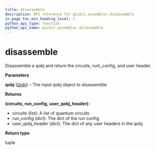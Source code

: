 ```yaml
---
title: disassemble
description: API reference for qiskit.assembler.disassemble
in_page_toc_min_heading_level: 1
python_api_type: function
python_api_name: qiskit.assembler.disassemble
---
```


# disassemble

<Function id="qiskit.assembler.disassemble" github="https://github.com/qiskit/qiskit/tree/stable/0.14/qiskit/assembler/disassemble.py" signature="disassemble(qobj)">
  Disassemble a qobj and return the circuits, run\_config, and user header.

  **Parameters**

  **qobj** ([*Qobj*](qiskit.qobj.Qobj "qiskit.qobj.Qobj")) – The input qobj object to disassemble

  **Returns**

  **(circuits, run\_config, user\_qobj\_header):**

  *   circuits (list): A list of quantum circuits
  *   run\_config (dict): The dict of the run config
  *   user\_qobj\_header (dict): The dict of any user headers in the qobj

  **Return type**

  tuple
</Function>

